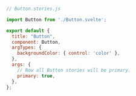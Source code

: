 ```js
// Button.stories.js

import Button from './Button.svelte';

export default {
  title: "Button",
  component: Button,
  argTypes: {
    backgroundColor: { control: 'color' },
  },
  args: {
    // Now all Button stories will be primary.
    primary: true,
  },
};

```